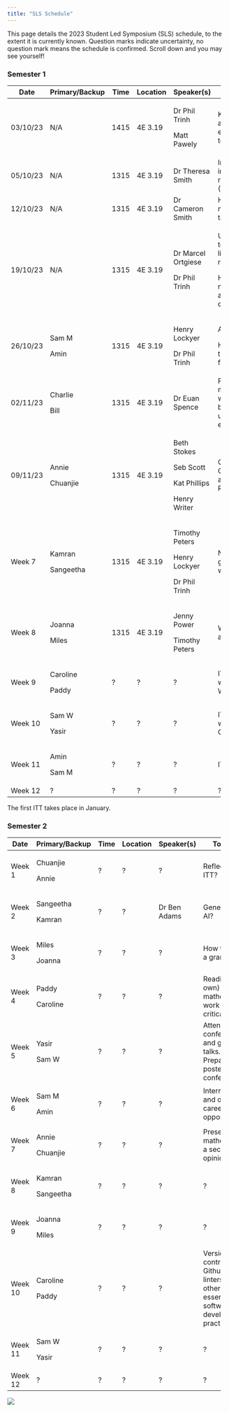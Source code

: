 ```yaml
---
title: "SLS Schedule"
---
```


This page details the 2023 Student Led Symposium (SLS) schedule, to the extent it is currently known. Question marks indicate uncertainty, no question mark means the schedule is confirmed. Scroll down and you may see yourself!

### Semester 1

+----------+----------------+------+----------+--------------------+----------------------------------------------------------------------------+
| Date     | Primary/Backup | Time | Location | Speaker(s)         | Topic(s)                                                                   |
+==========+================+======+==========+====================+============================================================================+
| 03/10/23 | N/A            | 1415 | 4E 3.19  | Dr Phil Trinh      | Key dates. Doing a PhD- what to expect, and what to be aware of.           |
|          |                |      |          |                    |                                                                            |
|          |                |      |          | Matt Pawely        |                                                                            |
+----------+----------------+------+----------+--------------------+----------------------------------------------------------------------------+
| 05/10/23 | N/A            | 1315 | 4E 3.19  | Dr Theresa Smith   | Introduction to interdisciplinary research projects (IRPs).                |
+----------+----------------+------+----------+--------------------+----------------------------------------------------------------------------+
| 12/10/23 | N/A            | 1315 | 4E 3.19  | Dr Cameron Smith   | How to give (and not give) a good talk.                                    |
+----------+----------------+------+----------+--------------------+----------------------------------------------------------------------------+
| 19/10/23 | N/A            | 1315 | 4E 3.19  | Dr Marcel Ortgiese | Useful software tools. Useful literature research tools.                   |
|          |                |      |          |                    |                                                                            |
|          |                |      |          | Dr Phil Trinh      | Hosting seminars, networking, and asking the right questions               |
+----------+----------------+------+----------+--------------------+----------------------------------------------------------------------------+
| 26/10/23 | Sam M          | 1315 | 4E 3.19  | Henry Lockyer      | All things LaTeX.                                                          |
|          |                |      |          |                    |                                                                            |
|          | Amin           |      |          | Dr Phil Trinh      | How to use your training support fund.                                     |
+----------+----------------+------+----------+--------------------+----------------------------------------------------------------------------+
| 02/11/23 | Charlie        | 1315 | 4E 3.19  | Dr Euan Spence     | Producing mathematical writing that will be read, understood, and enjoyed. |
|          |                |      |          |                    |                                                                            |
|          | Bill           |      |          |                    |                                                                            |
+----------+----------------+------+----------+--------------------+----------------------------------------------------------------------------+
| 09/11/23 | Annie          | 1315 | 4E 3.19  | Beth Stokes        | Outreach, Maths Communication, and Behind the Research.                    |
|          |                |      |          |                    |                                                                            |
|          | Chuanjie       |      |          | Seb Scott          |                                                                            |
|          |                |      |          |                    |                                                                            |
|          |                |      |          | Kat Phillips       |                                                                            |
|          |                |      |          |                    |                                                                            |
|          |                |      |          | Henry Writer       |                                                                            |
+----------+----------------+------+----------+--------------------+----------------------------------------------------------------------------+
| Week 7   | Kamran         | 1315 | 4E 3.19  | Timothy Peters     | Nimbus and getting the HPC working.                                        |
|          |                |      |          |                    |                                                                            |
|          | Sangeetha      |      |          | Henry Lockyer      |                                                                            |
|          |                |      |          |                    |                                                                            |
|          |                |      |          | Dr Phil Trinh      |                                                                            |
+----------+----------------+------+----------+--------------------+----------------------------------------------------------------------------+
| Week 8   | Joanna         | 1315 | 4E 3.19  | Jenny Power        | What to do during an ITT.                                                  |
|          |                |      |          |                    |                                                                            |
|          | Miles          |      |          | Timothy Peters     |                                                                            |
+----------+----------------+------+----------+--------------------+----------------------------------------------------------------------------+
| Week 9   | Caroline       | ?    | ?        | ?                  | ITT preparation with Wessex Water.                                         |
|          |                |      |          |                    |                                                                            |
|          | Paddy          |      |          |                    |                                                                            |
+----------+----------------+------+----------+--------------------+----------------------------------------------------------------------------+
| Week 10  | Sam W          | ?    | ?        | ?                  | ITT preparation with CameraForensics.                                      |
|          |                |      |          |                    |                                                                            |
|          | Yasir          |      |          |                    |                                                                            |
+----------+----------------+------+----------+--------------------+----------------------------------------------------------------------------+
| Week 11  | Amin           | ?    | ?        | ?                  | ITT journal club.                                                          |
|          |                |      |          |                    |                                                                            |
|          | Sam M          |      |          |                    |                                                                            |
+----------+----------------+------+----------+--------------------+----------------------------------------------------------------------------+
| Week 12  | ?              | ?    | ?        | ?                  | ?                                                                          |
+----------+----------------+------+----------+--------------------+----------------------------------------------------------------------------+

The first ITT takes place in January.

### Semester 2

+---------+----------------+------+----------+--------------+-------------------------------------------------------------------------------------------+
| Date    | Primary/Backup | Time | Location | Speaker(s)   | Topic(s)                                                                                  |
+=========+================+======+==========+==============+===========================================================================================+
| Week 1  | Chuanjie       | ?    | ?        | ?            | Reflecting on ITT?                                                                        |
|         |                |      |          |              |                                                                                           |
|         | Annie          |      |          |              |                                                                                           |
+---------+----------------+------+----------+--------------+-------------------------------------------------------------------------------------------+
| Week 2  | Sangeetha      | ?    | ?        | Dr Ben Adams | Generative AI?                                                                            |
|         |                |      |          |              |                                                                                           |
|         | Kamran         |      |          |              |                                                                                           |
+---------+----------------+------+----------+--------------+-------------------------------------------------------------------------------------------+
| Week 3  | Miles          | ?    | ?        | ?            | How to write a grant?                                                                     |
|         |                |      |          |              |                                                                                           |
|         | Joanna         |      |          |              |                                                                                           |
+---------+----------------+------+----------+--------------+-------------------------------------------------------------------------------------------+
| Week 4  | Paddy          | ?    | ?        | ?            | Reading (your own) mathematical work critically?                                          |
|         |                |      |          |              |                                                                                           |
|         | Caroline       |      |          |              |                                                                                           |
+---------+----------------+------+----------+--------------+-------------------------------------------------------------------------------------------+
| Week 5  | Yasir          | ?    | ?        | ?            | Attending conferences and giving talks. Preparing a poster for a conference?              |
|         |                |      |          |              |                                                                                           |
|         | Sam W          |      |          |              |                                                                                           |
+---------+----------------+------+----------+--------------+-------------------------------------------------------------------------------------------+
| Week 6  | Sam M          | ?    | ?        | ?            | Internships and other career opportunities?                                               |
|         |                |      |          |              |                                                                                           |
|         | Amin           |      |          |              |                                                                                           |
+---------+----------------+------+----------+--------------+-------------------------------------------------------------------------------------------+
| Week 7  | Annie          | ?    | ?        | ?            | Presenting mathematics, a second opinion?                                                 |
|         |                |      |          |              |                                                                                           |
|         | Chuanjie       |      |          |              |                                                                                           |
+---------+----------------+------+----------+--------------+-------------------------------------------------------------------------------------------+
| Week 8  | Kamran         | ?    | ?        | ?            | ?                                                                                         |
|         |                |      |          |              |                                                                                           |
|         | Sangeetha      |      |          |              |                                                                                           |
+---------+----------------+------+----------+--------------+-------------------------------------------------------------------------------------------+
| Week 9  | Joanna         | ?    | ?        | ?            | ?                                                                                         |
|         |                |      |          |              |                                                                                           |
|         | Miles          |      |          |              |                                                                                           |
+---------+----------------+------+----------+--------------+-------------------------------------------------------------------------------------------+
| Week 10 | Caroline       | ?    | ?        | ?            | Version control with Github, linters, and other essential software development practices? |
|         |                |      |          |              |                                                                                           |
|         | Paddy          |      |          |              |                                                                                           |
+---------+----------------+------+----------+--------------+-------------------------------------------------------------------------------------------+
| Week 11 | Sam W          | ?    | ?        | ?            | ?                                                                                         |
|         |                |      |          |              |                                                                                           |
|         | Yasir          |      |          |              |                                                                                           |
+---------+----------------+------+----------+--------------+-------------------------------------------------------------------------------------------+
| Week 12 | ?              | ?    | ?        | ?            | ?                                                                                         |
+---------+----------------+------+----------+--------------+-------------------------------------------------------------------------------------------+

![](cohort10.jpeg){fig-align="center"}
